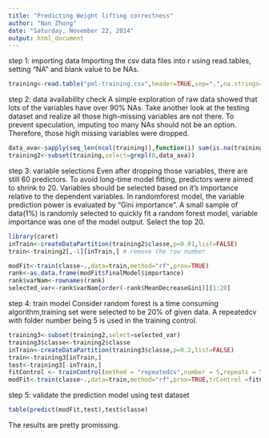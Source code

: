 ```yaml
---
title: "Predicting Weight lifting correctness"
author: "Nan Zhong"
date: "Saturday, November 22, 2014"
output: html_document
---
```


step 1: importing data
Importing the csv data files into r using read.tables, setting "NA" and blank value to be NAs.
```r
training<-read.table("pml-training.csv",header=TRUE,sep=",",na.strings=c("NA",""))
```

step 2: data availability check
A simple exploration of raw data showed that lots of the variables have over 90% NAs. Take another look at the testing dataset and realize all those high-missing variables are not there. To prevent speculation, imputing too many NAs should not be an option. Therefore, those high missing variables were dropped. 

```r
data_ava<-sapply(seq_len(ncol(training)),function(i) sum(is.na(training[,i])))
training2<-subset(training,select=grepl(0,data_ava))
```


step 3: variable selections
Even after dropping those variables, there are still 60 predictors. To avoid long-time model fitting, predictors were aimed to shrink to 20. Variables should be selected based on it's importance relative to the dependent variables. In randomforest model, the variable prediction power is evaluated by "Gini importance". A small sample of data(1%) is randomly selected to quickly fit a random forest model, variable importance was one of the model output. Select the top 20.
```r
library(caret)
inTrain<-createDataPartition(training2$classe,p=0.01,list=FALSE)
train<-training2[,-1][inTrain,] # remove the row number

modFit<-train(classe~.,data=train,method="rf",prox=TRUE)
rank<-as.data.frame(modFit$finalModel$importance)
rank$varNam<-rownames(rank)
selected_var<-rank$varNam[order(-rank$MeanDecreaseGini)][1:20]
```

step 4: train model
Consider random forest is a time consuming algorithm,training set were selected to be 20% of given data. A repeatedcv with folder number being 5 is used in the training control.
```r
training3<-subset(training2,select=selected_var)
training3$classe<-training2$classe
inTrain<-createDataPartition(training3$classe,p=0.2,list=FALSE)
train<-training3[inTrain,]
test<-training3[-inTrain,]
fitControl <- trainControl(method = "repeatedcv",number = 5,repeats = 5)
modFit<-train(classe~.,data=train,method="rf",prox=TRUE,trControl =fitControl)
```

step 5: validate the prediction model using test dataset
```r
table(predict(modFit,test),test$classe)
```

The results are pretty promissing.
